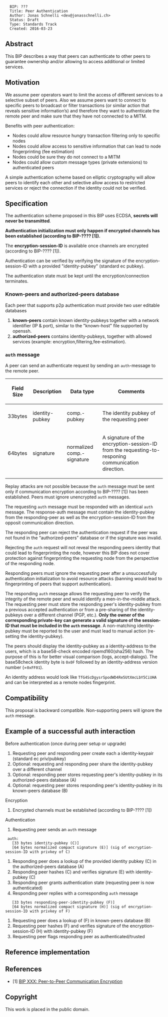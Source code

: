 <pre>
  BIP: ???
  Title: Peer Authentication
  Author: Jonas Schnelli <dev@jonasschnelli.ch>
  Status: Draft
  Type: Standards Track
  Created: 2016-03-23
</pre>

== Abstract ==

This BIP describes a way that peers can authenticate to other peers to guarantee ownership and/or allowing to access additional or limited services.

== Motivation ==

We assume peer operators want to limit the access of different services to a selective subset of peers. Also we assume peers want to connect to specific peers to broadcast or filter transactions (or similar action that reveals sensitive information’s) and therefore they want to authenticate the remote peer and make sure that they have not connected to a MITM. 

Benefits with peer authentication:
* Nodes could allow resource hungry transaction filtering only to specific nodes
* Nodes could allow access to sensitive information that can lead to node fingerprinting (fee estimation)
* Nodes could be sure they do not connect to a MITM
* Nodes could allow custom message types (private extensions) to authenticated peers

A simple authentication scheme based on elliptic cryptography will allow peers to identify each other and selective allow access to restricted services or reject the connection if the identity could not be verified.

== Specification ==

The authentication scheme proposed in this BIP uses ECDSA, '''secrets will never be transmitted'''.

'''Authentication initialization must only happen if encrypted channels has been established (according to BIP-???? [1]).'''

The '''encryption-session-ID''' is available once channels are encrypted (according to BIP-???? [1]).

Authentication can be verified by verifying the signature of the encryption-session-ID with a provided "identity-pubkey" (standard ec pubkey).

The authentication state must be kept until the encryption/connection terminates.

=== Known-peers and authorized-peers database ===
Each peer that supports p2p authentication must provide two user editable databases

# '''known-peers''' contain known identity-pubkeys together with a network identifier (IP & port), similar to the "known-host" file supported by openssh.
# '''authorized-peers''' contains identity-pubkeys, together with allowed services (example: encryption,filtering,fee-estimation).

=== <code>auth</code> message ===
A peer can send an authenticate request by sending an <code>auth</code>-message to the remote peer.

{|class="wikitable"
! Field Size !! Description !! Data type !! Comments
|-
| 33bytes || identity-pubkey || comp.-pubkey || The identity pubkey of the requesting peer
|-
| 64bytes || signature || normalized comp.-signature || A signature of the encryption-session-ID from the requesting-to-responing communication direction.
|}

Replay attacks are not possible because the <code>auth</code> message must be sent only if communication encryption according to BIP-???? [1]) has been established. Peers must ignore unencrypted <code>auth</code> messages.

The requesting <code>auth</code> message must be responded with an identical <code>auth</code> message. The response-auth message must contain the identity-pubkey from the responding-peer as well as the encryption-session-ID from the opposit communication direction.

The responding peer can reject the authentication request if the peer was not found in the “authorized-peers” database or if the signature was invalid.

Rejecting the <code>auth</code> request will not reveal the responding peers identity that could lead to fingerprinting the node, however this BIP does not cover protection against fingerprinting the requesting node from the perspective of the responding node.

Responding peers must ignore the requesting peer after a unsuccessfully authentication initialization to avoid resource attacks (banning would lead to fingerprinting of peers that support authentication).

The responding <code>auth</code> message allows the requesting peer to verify the integrity of the remote peer and would identify a men-in-the-middle attack. The requesting peer must store the responding peer's identity-pubkey from a previous accepted authentication or from a pre-sharing of the identity-pubkeys over a different channel (PGP, etc.). '''Only the owner of the corresponding private-key can generate a valid signature of the session-ID that must be included in the <code>auth</code> message'''. A non-matching identity-pubkey must be reported to the user and must lead to manual action (re-setting the identity-pubkey).

The peers should display the identity-pubkey as a identity-address to the users, which is a base58-check encoded ripemd160(sha256) hash. The purpose of this is for better visual comparison (logs, accept-dialogs).
The base58check identity byte is <code>0x0F</code> followed by an identity-address version number (=<code>0xFF01</code>).

An identity address would look like <code>TfG4ScDgysrSpodWD4Re5UtXmcLbY5CiUHA</code> and can be interpreted as a remote nodes fingerprint.

== Compatibility ==

This proposal is backward compatible. Non-supporting peers will ignore the <code>auth</code> message.

== Example of a successful auth interaction ==

Before authentication (once during peer setup or upgrade)
# Requesting peer and responding peer create each a identity-keypair (standard ec priv/pubkey)
# Optional: requesting and responding peer share the identity-pubkey over a different channel
# Optional: responding peer stores requesting peer's identity-pubkey in its authorized-peers database (A)
# Optional: requesting peer stores responding peer's identity-pubkey in its known-peers database (B)

Encryption
# Encrypted channels must be established (according to BIP-???? [1])

Authentication
# Requesting peer sends an <code>auth</code> message
  auth:
    [33 bytes identity-pubkey (C)]
    [64 bytes normalized compact signature (E)] (sig of encryption-session-ID with privkey of C)

# Responding peer does a lookup of the provided identity pubkey (C) in the authorized-peers database (A)
# Responding peer hashes (C) and verifies signature (E) with identity-pubkey (C)
# Responding peer grants authentication state (requesting peer is now authenticated)
# Responding peer replies with a corresponding <code>auth</code>  message
    [33 bytes responding-peer-identity-pubkey (F)]
    [64 bytes normalized compact signature (H)] (sig of encryption-session-ID with privkey of F)

# Requesting peer does a lookup of (F) in known-peers database (B)
# Requesting peer hashes (F) and verifies signature of the encryption-session-ID (H) with identity-pubkey (F)
# Requesting peer flags responding peer as authenticated/trusted


== Reference implementation ==

== References ==

* [1] [[bip-XXXX.mediawiki|BIP XXX: Peer-to-Peer Communication Encryption]]

== Copyright ==
This work is placed in the public domain.

